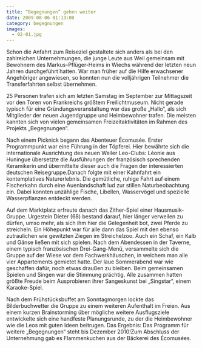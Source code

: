 ```yaml
---
title: “Begegnungen” gehen weiter
date: 2009-08-06 01:13:00
category: begegnungen
images:
  - 02-01.jpg
---
```


Schon die Anfahrt zum Reiseziel gestaltete sich anders als bei den zahlreichen Unternehmungen, die junge Leute aus Weil gemeinsam mit Bewohnern des Markus-Pflüger-Heims in Wiechs während der letzten neun Jahren durchgeführt hatten. War man früher auf die Hilfe erwachsener Angehöriger angewiesen, so konnten nun die volljährigen Teilnehmer die Transferfahrten selbst übernehmen.

25 Personen trafen sich am letzten Samstag im September zur Mittagszeit vor den Toren von Frankreichs größtem Freilichtmuseum. Nicht gerade typisch für eine Gründungsveranstaltung war das große „Hallo“, als sich Mitglieder der neuen Jugendgruppe und Heimbewohner trafen. Die meisten kannten sich von vielen gemeinsamen Freizeitaktivitäten im Rahmen des Projekts „Begegnungen“.

Nach einem Picknick begann das Abenteuer Écomusée. Erster Programmpunkt war eine Führung in der Töpferei. Hier bewährte sich die internationale Ausrichtung des neuen Weiler Leo-Clubs: Léonie aus Huningue übersetzte die Ausführungen der französisch sprechenden Keramikerin und übermittelte dieser auch die Fragen der interessierten deutschen Reisegruppe.Danach folgte mit einer Kahnfahrt ein kontemplatives Naturerlebnis. Die gemütliche, ruhige Fahrt auf einem Fischerkahn durch eine Auenlandschaft lud zur stillen Naturbeobachtung ein. Dabei konnten unzählige Fische, Libellen, Wasservögel und spezielle Wasserpflanzen entdeckt werden.

Auf dem Marktplatz erfreute danach das Zither-Spiel einer Hausmusik-Gruppe. Urgestein Dieter (68) bestand darauf, hier länger verweilen zu dürfen, umso mehr, als sich ihm hier die Gelegenheit bot, zwei Pferde zu streicheln. Ein Höhepunkt war für alle dann das Spiel mit den ebenso zutraulichen wie gewitzten Ziegen im Streichelzoo. Auch ein Schaf, ein Kalb und Gänse ließen mit sich spielen. Nach dem Abendessen in der Taverne, einem typisch französischen Drei-Gang-Menü, versammelte sich die Gruppe auf der Wiese vor dem Fachwerkhäuschen, in welchem man alle vier Appartements gemietet hatte. Der laue Sommerabend war wie geschaffen dafür, noch etwas draußen zu bleiben. Beim gemeinsamen Spielen und Singen war die Stimmung prächtig. Alle zusammen hatten größte Freude beim Ausprobieren ihrer Sangeskunst bei „Singstar“, einem Karaoke-Spiel.

Nach dem Frühstücksbuffet am Sonntagmorgen lockte das Bilderbuchwetter die Gruppe zu einem weiteren Aufenthalt im Freien. Aus einem kurzen Brainstorming über mögliche weitere Ausflugsziele entwickelte sich eine handfeste Planungsrunde, zu der die Heimbewohner wie die Leos mit guten Ideen beitrugen. Das Ergebnis: Das Programm für weitere „Begegnungen“ steht bis Dezember 2010!Zum Abschluss der Unternehmung gab es Flammenkuchen aus der Bäckerei des Écomusées.
